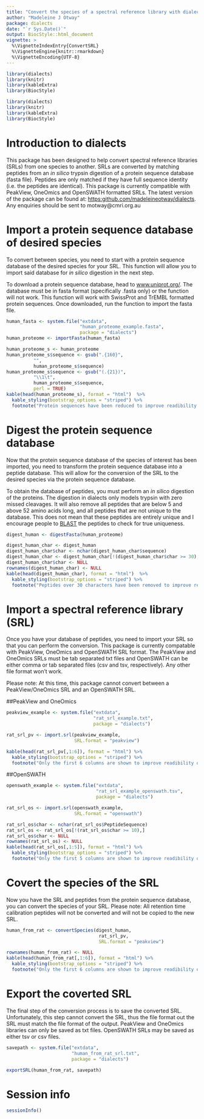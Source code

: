 ```yaml
---
title: "Convert the species of a spectral reference library with dialects"
author: "Madeleine J Otway"
package: dialects
date: "`r Sys.Date()`"
output: BiocStyle::html_document
vignette: >
  %\VignetteIndexEntry{ConvertSRL}
  %\VignetteEngine{knitr::rmarkdown}
  %\VignetteEncoding{UTF-8}
---
```


```r
library(dialects)
library(knitr)
library(kableExtra)
library(BiocStyle)
```
```r
library(dialects)
library(knitr)
library(kableExtra)
library(BiocStyle)
```

# Introduction to dialects
This package has been designed to help convert spectral reference libraries (SRLs) from one species to another. SRLs are converted by matching peptides from an *in silico* trypsin digestion of a protein sequence database (fasta file). Peptides are only matched if they have full sequence identity (i.e. the peptides are identical). This package is currently compatible with PeakView, OneOmics and OpenSWATH formatted SRLs. The latest version of the package can be found at: [https:github.com/madeleineotway/dialects](https:github.com/madeleineotway/dialects). Any enquiries should be sent to motway\@cmri.org.au


# Import a protein sequence database of desired species
To convert between species, you need to start with a protein sequence database of the desired species for your SRL. This function will allow you to import said database for *in silico* digestion in the next step.  

To download a protein sequence database, head to [www.uniprot.org/](www.uniprot.org/). The database must be in fasta format (specifically .fasta only) or the function will not work. This function will work with SwissProt and TrEMBL formatted protein sequences. Once downloaded, run the function to import the fasta file.

```r
human_fasta <- system.file("extdata",
                           "human_proteome_example.fasta",
                           package = "dialects")
human_proteome <- importFasta(human_fasta)
```

```r
human_proteome_s <- human_proteome
human_proteome_s$sequence <- gsub(".{160}",
          "",
          human_proteome_s$sequence)
human_proteome_s$sequence <- gsub("(.{21})",
          "\\1\t",
          human_proteome_s$sequence,
          perl = TRUE)
kable(head(human_proteome_s), format = "html")  %>%
  kable_styling(bootstrap_options = "striped") %>%
  footnote("Protein sequences have been reduced to improve readibility of vignette")

```

# Digest the protein sequence database
Now that the protein sequence database of the species of interest has been imported, you need to transform the protein sequence database into a peptide database. This will allow for the conversion of the SRL to the desired species  via the protein sequence database.  

To obtain the database of peptides, you must perform an *in silico* digestion of the proteins. The digestion in dialects only models trypsin with zero missed cleavages. It will also remove all peptides that are below 5 and above 52 amino acids long, and all peptides that are not unique to the database. This does not  mean that these peptides are entirely unique and I encourage people to [BLAST](https://blast.ncbi.nlm.nih.gov/Blast.cgi?PAGE=Proteins) the peptides to check for true uniqueness.
```r
digest_human <- digestFasta(human_proteome)
```

```r
digest_human_char <- digest_human
digest_human_char$char <- nchar(digest_human_char$sequence)
digest_human_char <- digest_human_char[!(digest_human_char$char >= 30),]
digest_human_char$char <- NULL
rownames(digest_human_char) <- NULL
kable(head(digest_human_char), format = "html")  %>%
  kable_styling(bootstrap_options = "striped") %>%
  footnote("Peptides over 30 characters have been removed to improve readibility of vignette")
```

# Import a spectral reference library (SRL)
Once you have your database of peptides, you need to import your SRL so that you can perform the conversion. This package is currently compatable with PeakView, OneOmics and OpenSWATH SRL format. The PeakView and OneOmics SRLs must be tab separated txt files and OpenSWATH can be either comma or tab separated files (csv and tsv, respectively). Any other file format won't work.  

Please note: At this time, this package cannot convert between a PeakView/OneOmics SRL and an OpenSWATH SRL.  

##PeakView and OneOmics
```r
peakview_example <- system.file("extdata",
                                "rat_srl_example.txt",
                                package = "dialects")

rat_srl_pv <- import.srl(peakview_example,
                         SRL.format = "peakview")
```
```r
kable(head(rat_srl_pv[,1:6]), format = "html") %>%
  kable_styling(bootstrap_options = "striped") %>%
  footnote("Only the first 6 columns are shown to improve readibility of vignette")
```
  

##OpenSWATH
```r
openswath_example <- system.file("extdata",
                                 "rat_srl_example_openswath.tsv",
                                 package = "dialects")

rat_srl_os <- import.srl(openswath_example,
                         SRL.format = "openswath")
```
```r
rat_srl_os$char <- nchar(rat_srl_os$PeptideSequence)
rat_srl_os <- rat_srl_os[!(rat_srl_os$char >= 10),]
rat_srl_os$char <- NULL
rownames(rat_srl_os) <- NULL
kable(head(rat_srl_os[,1:5]), format = "html") %>%
  kable_styling(bootstrap_options = "striped") %>%
  footnote("Only the first 5 columns are shown to improve readibility of vignette")
```

# Covert the species of the SRL
Now you have the SRL and peptides from the protein sequence database, you can convert the species of your SRL.
Please note: All retention time calibration peptides will not be converted and will not be copied to the new SRL. 

```r
human_from_rat <- convertSpecies(digest_human,
                                  rat_srl_pv,
                                  SRL.format = "peakview")
```
```r
rownames(human_from_rat) <- NULL
kable(head(human_from_rat[,1:6]), format = "html") %>%
  kable_styling(bootstrap_options = "striped") %>%
  footnote("Only the first 6 columns are shown to improve readibility of vignette")
```


# Export the coverted SRL
The final step of the conversion process is to save the converted SRL. Unfortunately, this step cannot convert the SRL, thus the file format out the SRL must match the file format of the output. PeakView and OneOmics libraries can only be saved as txt files. OpenSWATH SRLs may be saved as either tsv or csv files. 

```r
savepath <- system.file("extdata",
                        "human_from_rat_srl.txt",
                        package = "dialects")

exportSRL(human_from_rat, savepath)
```


# Session info
```r
sessionInfo()
```


